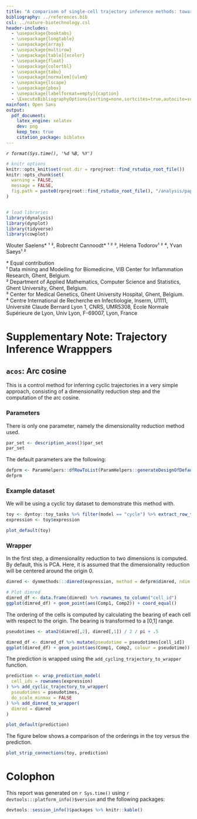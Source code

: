 ```yaml
---
title: "A comparison of single-cell trajectory inference methods: towards more accurate and robust tools"
bibliography: ../references.bib
csl: ../nature-biotechnology.csl
header-includes:
  - \usepackage{booktabs}
  - \usepackage{longtable}
  - \usepackage{array}
  - \usepackage{multirow}
  - \usepackage[table]{xcolor}
  - \usepackage{float}
  - \usepackage{colortbl}
  - \usepackage{tabu}
  - \usepackage[normalem]{ulem}
  - \usepackage{lscape}
  - \usepackage{pbox}
  - \usepackage[labelformat=empty]{caption}
  - \ExecuteBibliographyOptions{sorting=none,sortcites=true,autocite=superscript,autopunct=false}
mainfont: Open Sans
output: 
  pdf_document: 
    latex_engine: xelatex
    dev: png
    keep_tex: true
    citation_package: biblatex
---
```



*`r format(Sys.time(), '%d %B, %Y')`*

```r
# knitr options
knitr::opts_knit$set(root.dir = rprojroot::find_rstudio_root_file())
knitr::opts_chunk$set(
  warning = FALSE,
  message = FALSE,
  fig.path = paste0(rprojroot::find_rstudio_root_file(), "/analysis/paper/supp_notes/.scratch/")
)


# load libraries
library(dynalysis)
library(dynplot)
library(tidyverse)
library(cowplot)
```
Wouter Saelens* ¹ ², Robrecht Cannoodt* ¹ ² ³, Helena Todorov¹ ² ⁴, Yvan Saeys¹ ²


\* Equal contribution  
¹ Data mining and Modelling for Biomedicine, VIB Center for Inflammation Research, Ghent, Belgium.  
² Department of Applied Mathematics, Computer Science and Statistics, Ghent University, Ghent, Belgium.  
³ Center for Medical Genetics, Ghent University Hospital, Ghent, Belgium.  
⁴ Centre International de Recherche en Infectiologie, Inserm, U1111, Université Claude Bernard Lyon 1, CNRS, UMR5308, École Normale Supérieure de Lyon, Univ Lyon, F-69007, Lyon, France

# Supplementary Note: Trajectory Inference Wrapppers

## `acos`: Arc cosine
This is a control method for inferring cyclic trajectories in a very simple approach,
consisting of a dimensionality reduction step and the computation of the arc cosine.

### Parameters
There is only one parameter, namely the dimensionality reduction method used.
```r
par_set <- description_acos()$par_set
par_set
```

The default parameters are the following:
```r
defprm <- ParamHelpers::dfRowToList(ParamHelpers::generateDesignOfDefaults(par_set, trafo = TRUE), par_set, 1)
defprm
```

### Example dataset
We will be using a cyclic toy dataset to demonstrate this method with.

```r
toy <- dyntoy::toy_tasks %>% filter(model == "cycle") %>% extract_row_to_list(row_id = 2)
expression <- toy$expression

plot_default(toy)
```

### Wrapper
In the first step, a dimensionality reduction to two dimensions is computed. By default, this is PCA. 
Here, it is assumed that the dimensionality reduction will be centered around the origin 0.

```r
dimred <- dynmethods:::dimred(expression, method = defprm$dimred, ndim = 2)

# Plot dimred
dimred_df <- data.frame(dimred) %>% rownames_to_column("cell_id")
ggplot(dimred_df) + geom_point(aes(Comp1, Comp2)) + coord_equal()

```

The ordering of the cells is computed by calculating the bearing of each cell with respect to the origin. The bearing is transformed to a [0,1] range.

```r
pseudotimes <- atan2(dimred[,2], dimred[,1]) / 2 / pi + .5

dimred_df <- dimred_df %>% mutate(pseudotime = pseudotimes[cell_id])
ggplot(dimred_df) + geom_point(aes(Comp1, Comp2, colour = pseudotime)) + coord_equal() + viridis::scale_color_viridis()
```

The prediction is wrapped using the `add_cycling_trajectory_to_wrapper` function. 
```r
prediction <- wrap_prediction_model(
  cell_ids = rownames(expression)
) %>% add_cyclic_trajectory_to_wrapper(
  pseudotimes = pseudotimes,
  do_scale_minmax = FALSE
) %>% add_dimred_to_wrapper(
  dimred = dimred
)

plot_default(prediction)
```

The figure below shows a comparison of the orderings in the toy versus the prediction.
```r
plot_strip_connections(toy, prediction)
```

# Colophon
This report was generated on `r Sys.time()` using `r devtools:::platform_info()$version` and the following packages:
```r
devtools::session_info()$packages %>% knitr::kable()
```

